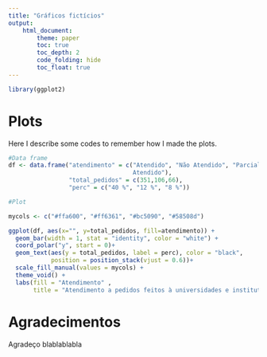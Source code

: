 ```yaml
---
title: "Gráficos fictícios"
output: 
    html_document: 
        theme: paper 
        toc: true
        toc_depth: 2
        code_folding: hide
        toc_float: true
---
```


```r
library(ggplot2)
```

# Plots
  
  Here I describe some codes to remember how I made the plots.

```r

#Data frame
df <- data.frame("atendimento" = c("Atendido", "Não Atendido", "Parcialmente
                                   Atendido"), 
                 "total_pedidos" = c(351,106,66),
                 "perc" = c("40 %", "12 %", "8 %"))

#Plot

mycols <- c("#ffa600", "#ff6361", "#bc5090", "#58508d")

ggplot(df, aes(x="", y=total_pedidos, fill=atendimento)) +
  geom_bar(width = 1, stat = "identity", color = "white") +
  coord_polar("y", start = 0)+
  geom_text(aes(y = total_pedidos, label = perc), color = "black", 
            position = position_stack(vjust = 0.6))+
  scale_fill_manual(values = mycols) +
  theme_void() +
  labs(fill = "Atendimento" , 
       title = "Atendimento a pedidos feitos à universidades e institutos federais")
```

# Agradecimentos

Agradeço blablablabla
